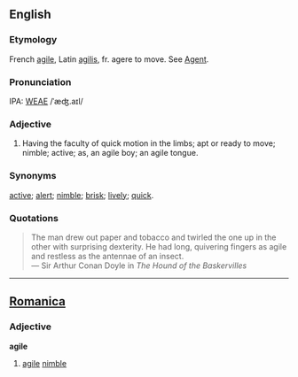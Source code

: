 ==English==
===Etymology===
French [[agile]], Latin [[agilis]], fr. agere to move.  See  [[Agent]].

===Pronunciation===
IPA: [[WEAE]] /ˈæʤ.aɪl/

===Adjective===
# Having the faculty of quick motion in the limbs; apt or ready  to move; nimble; active; as, an agile boy; an agile tongue.

===Synonyms===
[[active]]; [[alert]]; [[nimble]]; [[brisk]]; [[lively]]; [[quick]].

===Quotations===
<blockquote>
The man drew out paper and tobacco and twirled the one up in the other with surprising dexterity.  He had long, quivering fingers as agile and restless as the antennae of an insect.
<BR>&mdash; Sir Arthur Conan Doyle in ''The Hound of the Baskervilles''
</blockquote>
----

==[[Romanica]]==
===Adjective===
<b>agile</b>
#[[agile]] [[nimble]]